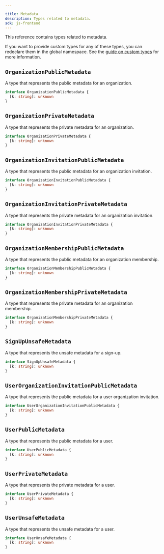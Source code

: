 ```yaml
---

title: Metadata
description: Types related to metadata.
sdk: js-frontend
---
```


This reference contains types related to metadata.

If you want to provide custom types for any of these types, you can redeclare them in the global namespace. See the [guide on custom types](/docs/guides/development/override-clerk-types-interfaces) for more information.

## `OrganizationPublicMetadata`

A type that represents the public metadata for an organization.

```ts
interface OrganizationPublicMetadata {
  [k: string]: unknown
}
```

## `OrganizationPrivateMetadata`

A type that represents the private metadata for an organization.

```ts
interface OrganizationPrivateMetadata {
  [k: string]: unknown
}
```

## `OrganizationInvitationPublicMetadata`

A type that represents the public metadata for an organization invitation.

```ts
interface OrganizationInvitationPublicMetadata {
  [k: string]: unknown
}
```

## `OrganizationInvitationPrivateMetadata`

A type that represents the private metadata for an organization invitation.

```ts
interface OrganizationInvitationPrivateMetadata {
  [k: string]: unknown
}
```

## `OrganizationMembershipPublicMetadata`

A type that represents the public metadata for an organization membership.

```ts
interface OrganizationMembershipPublicMetadata {
  [k: string]: unknown
}
```

## `OrganizationMembershipPrivateMetadata`

A type that represents the private metadata for an organization membership.

```ts
interface OrganizationMembershipPrivateMetadata {
  [k: string]: unknown
}
```

## `SignUpUnsafeMetadata`

A type that represents the unsafe metadata for a sign-up.

```ts
interface SignUpUnsafeMetadata {
  [k: string]: unknown
}
```

## `UserOrganizationInvitationPublicMetadata`

A type that represents the public metadata for a user organization invitation.

```ts
interface UserOrganizationInvitationPublicMetadata {
  [k: string]: unknown
}
```

## `UserPublicMetadata`

A type that represents the public metadata for a user.

```ts
interface UserPublicMetadata {
  [k: string]: unknown
}
```

## `UserPrivateMetadata`

A type that represents the private metadata for a user.

```ts
interface UserPrivateMetadata {
  [k: string]: unknown
}
```

## `UserUnsafeMetadata`

A type that represents the unsafe metadata for a user.

```ts
interface UserUnsafeMetadata {
  [k: string]: unknown
}
```
